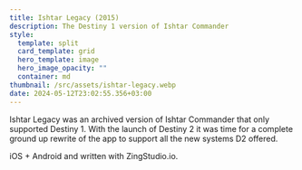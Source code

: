 ```yaml
---
title: Ishtar Legacy (2015)
description: The Destiny 1 version of Ishtar Commander
style:
  template: split
  card_template: grid
  hero_template: image
  hero_image_opacity: ""
  container: md
thumbnail: /src/assets/ishtar-legacy.webp
date: 2024-05-12T23:02:55.356+03:00
---
```

Ishtar Legacy was an archived version of Ishtar Commander that only supported Destiny 1. With the launch of Destiny 2 it was time for a complete ground up rewrite of the app to support all the new systems D2 offered.

iOS + Android and written with ZingStudio.io.
